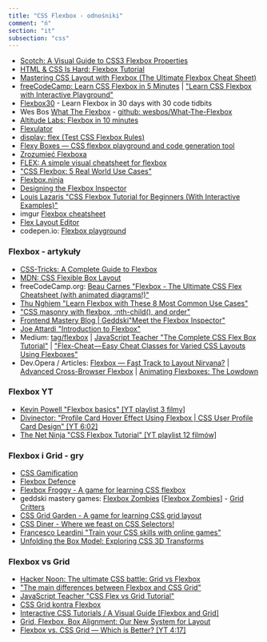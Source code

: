 ```yaml
---
title: "CSS Flexbox - odnośniki"
comment: "ń"
section: "it"
subsection: "css"
---
```


- [Scotch: A Visual Guide to CSS3 Flexbox Properties](https://scotch.io/tutorials/a-visual-guide-to-css3-flexbox-properties)
- [HTML & CSS Is Hard: Flexbox Tutorial](https://internetingishard.com/html-and-css/flexbox/)
- [Mastering CSS Layout with Flexbox (The Ultimate Flexbox Cheat Sheet)](https://www.sketchingwithcss.com/samplechapter/cheatsheet.html)
- [freeCodeCamp: Learn CSS Flexbox in 5 Minutes](https://medium.freecodecamp.org/learn-css-flexbox-in-5-minutes-b941f0affc34) | ["Learn CSS Flexbox with Interactive Playground"](https://itnext.io/learn-css-flexbox-with-interactive-playground-17bcf6aeb4b4)
- [Flexbox30](https://github.com/samanthaming/Flexbox30) - Learn Flexbox in 30 days with 30 code tidbits
- Wes Bos [What The Flexbox](https://flexbox.io/) - [github: wesbos/What-The-Flexbox](https://github.com/wesbos/What-The-Flexbox)
- [Altitude Labs: Flexbox in 10 minutes](http://altitudelabs.com/blog/flexbox-in-10-minutes/)
- [Flexulator](https://www.flexulator.com)
- [display: flex (Test CSS Flexbox Rules)](http://flexbox.help/)
- [Flexy Boxes — CSS flexbox playground and code generation tool](http://the-echoplex.net/flexyboxes/)
- [Zrozumieć Flexboxa](http://kodu.je/flexbox/)
- [FLEX: A simple visual cheatsheet for flexbox](http://flexbox.malven.co)
- ["CSS Flexbox: 5 Real World Use Cases"](https://ishadeed.com/article/flexbox-real-world-use-cases/)
- [Flexbox.ninja](https://flexbox.ninja)
- [Designing the Flexbox Inspector](https://hacks.mozilla.org/2019/01/designing-the-flexbox-inspector/)
- [Louis Lazaris "CSS Flexbox Tutorial for Beginners (With Interactive Examples)"](https://www.codeinwp.com/blog/css-flexbox-tutorial/)
- imgur [Flexbox cheatsheet](https://i.imgur.com/0drn44G.png)
- [Flex Layout Editor](http://www.csstutorial.org/flex-both.html)
- codepen.io: [Flexbox playground](https://codepen.io/enxaneta/pen/adLPwv)

### Flexbox - artykuły

- [CSS-Tricks: A Complete Guide to Flexbox](https://css-tricks.com/snippets/css/a-guide-to-flexbox/)
- [MDN: CSS Flexible Box Layout](https://developer.mozilla.org/en-US/docs/Web/CSS/CSS_Flexible_Box_Layout/)
- freeCodeCamp.org: [Beau Carnes "Flexbox - The Ultimate CSS Flex Cheatsheet (with animated diagrams!)"](https://www.freecodecamp.org/news/flexbox-the-ultimate-css-flex-cheatsheet/)
- [Thu Nghiem "Learn Flexbox with These 8 Most Common Use Cases"](https://www.freecodecamp.org/news/learn-flexbox-common-use-cases/)
- ["CSS masonry with flexbox, :nth-child(), and order"](https://tobiasahlin.com/blog/masonry-with-css/)
- [Frontend Mastery Blog | Geddski](https://gedd.ski)["Meet the Flexbox Inspector"](https://gedd.ski/post/flexbox-inspector/)
- [Joe Attardi "Introduction to Flexbox"](https://joeattardi.codes/introduction-to-flexbox)
- Medium: [tag/flexbox](https://medium.com/tag/flexbox) | [JavaScript Teacher "The Complete CSS Flex Box Tutorial"](https://medium.com/@js_tut/the-complete-css-flex-box-tutorial-d17971950bdc) | ["Flex-Cheat — Easy Cheat Classes for Varied CSS Layouts Using Flexboxes"](https://medium.com/@bgdam/flex-cheat-easy-cheat-classes-for-varied-css-layouts-using-flexboxes-bdc545032e5f)
- Dev.Opera / Articles: [Flexbox — Fast Track to Layout Nirvana?](https://dev.opera.com/articles/flexbox-basics/) | [Advanced Cross-Browser Flexbox](https://dev.opera.com/articles/advanced-cross-browser-flexbox/) | [Animating Flexboxes: The Lowdown](https://dev.opera.com/articles/animating-flexboxes-the-lowdown/)

### Flexbox YT

- [Kevin Powell "Flexbox basics" \[YT playlist 3 filmy\]](https://www.youtube.com/playlist?list=PL4-IK0AVhVjMSb9c06AjRlTpvxL3otpUd)
- [Divinector: "Profile Card Hover Effect Using Flexbox | CSS User Profile Card Design" \[YT 6:02\]](https://www.youtube.com/watch?v=9b_ifdecHDg)
- [The Net Ninja "CSS Flexbox Tutorial" \[YT playlist 12 filmów\]](https://www.youtube.com/playlist?list=PL4cUxeGkcC9i3FXJSUfmsNOx8E7u6UuhG)

### Flexbox i Grid - gry

- [CSS Gamification](https://hashnode.com/series/css-gamification-ckf3vx90200nvbos155s997if)
- [Flexbox Defence](http://www.flexboxdefense.com/)
- [Flexbox Froggy - A game for learning CSS flexbox](https://flexboxfroggy.com/#pl)
- geddski mastery games: [Flexbox Zombies](https://flexboxzombies.com/p/flexbox-zombies) \[[Flexbox Zombies](https://mastery.games/p/flexbox-zombies)\] - [Grid Critters](https://gridcritters.com)
- [CSS Grid Garden - A game for learning CSS grid layout](https://cssgridgarden.com/)
- [CSS Diner - Where we feast on CSS Selectors!](https://flukeout.github.io)
- [Francesco Leardini "Train your CSS skills with online games"](https://itnext.io/train-your-css-skills-with-online-games-11067129338a)
- [Unfolding the Box Model: Exploring CSS 3D Transforms](https://rupl.github.io/unfold/)

### Flexbox vs Grid

- [Hacker Noon: The ultimate CSS battle: Grid vs Flexbox](https://hackernoon.com/the-ultimate-css-battle-grid-vs-flexbox-d40da0449faf)
- ["The main differences between Flexbox and CSS Grid"](https://medium.freecodecamp.org/the-main-differences-between-flexbox-and-css-grid-667c03461d2b)
- [JavaScript Teacher "CSS Flex vs Grid Tutorial"](https://medium.com/@js_tut/css-flex-vs-grid-tutorial-ffb92e115a98)
- [CSS Grid kontra Flexbox](http://sowaprogramuje.pl/css-grid-kontra-flexbox/)
- [Interactive CSS Tutorials / A Visual Guide \[Flexbox and Grid\]](http://www.csstutorial.org)
- [Grid, Flexbox, Box Alignment: Our New System for Layout](https://24ways.org/2015/grid-flexbox-box-alignment-our-new-system-for-layout/)
- [Flexbox vs. CSS Grid — Which is Better? \[YT 4:17\]](https://www.youtube.com/watch?v=hs3piaN4b5I)